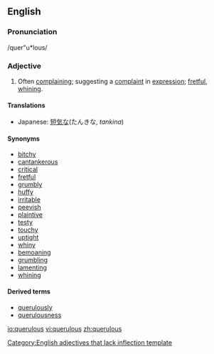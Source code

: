 ==English==

===Pronunciation===
/quer"u*lous/

===Adjective===
{{en-adj}}
# Often [[complain]]ing; suggesting a [[complaint]] in [[expression]]; [[fret|fretful]], [[whine|whining]].

====Translations====
{{trans-top|often complaining}}
*Japanese: [[短気な]](たんきな, ''tankina'')
{{trans-mid}}
{{trans-bottom}}

====Synonyms====
*[[bitchy]]
*[[cantankerous]]
*[[critical]]
*[[fretful]]
*[[grumbly]]
*[[huffy]]
*[[irritable]]
*[[peevish]]
*[[plaintive]]
*[[testy]]
*[[touchy]]
*[[uptight]]
*[[whiny]]
*[[bemoan]]ing
*[[grumble|grumbling]]
*[[lament]]ing
*[[whine|whining]]

====Derived terms====
* [[querulously]]
* [[querulousness]]

[[Category:English adjectives that lack inflection template]]

[[io:querulous]]
[[vi:querulous]]
[[zh:querulous]]